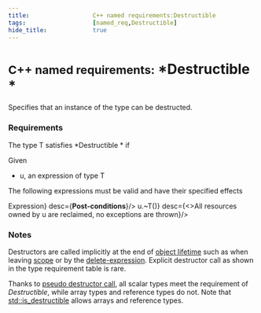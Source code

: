 ```yaml
---
title:                  C++ named requirements:Destructible  
tags:                   [named_req,Destructible]
hide_title:             true
---
```



# <small>C++ named requirements:</small> *Destructible *
Specifies that an instance of the type can be destructed.

### Requirements
The type T satisfies *Destructible * if 

Given
* u, an expression of type T

The following expressions must be valid and have their specified effects

<SymbolTable noTraits>
    <Symbol name={<b>Expression</b>}      desc={<b>Post-conditions</b>}/>
    <Symbol name={<code>u.~T()</code>} desc={<>All resources owned by u are reclaimed, no exceptions are thrown</>}/>
</SymbolTable>

### Notes

Destructors are called implicitly at the end of [object lifetime](/docs/std/language/lifetime) such as when leaving [scope](/docs/std/language/scope) 
or by the [delete-expression](/docs/std/language/delete). Explicit destructor call as shown in the type requirement table is rare.

Thanks to [pseudo destructor call](operator_member_access#Built-in_member_access_operators), all scalar types meet the requirement of *Destructible*,
while array types and reference types do not. 
Note that [std::is_destructible](/docs/std/types/is_destructible) allows arrays and reference types.